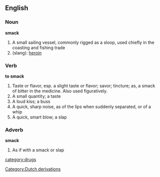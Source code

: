 ==English==

===Noun===
'''smack'''
#A small sailing vessel, commonly rigged as a sloop, used chiefly in the coasting and fishing trade
#(slang): [[heroin]]

===Verb===
'''to smack'''
#Taste or flavor, esp. a slight taste or flavor; savor; tincture; as, a smack of bitter in the medicine.  Also used figuratively.
#A small quantity; a taste
#A loud kiss; a buss
#A quick, sharp noise, as of the lips when suddenly separated, or of a whip
#A quick, smart blow; a slap

===Adverb===
'''smack'''
#As if with a smack or slap
[[Category:Dutch derivations]]
[[category:drugs]]